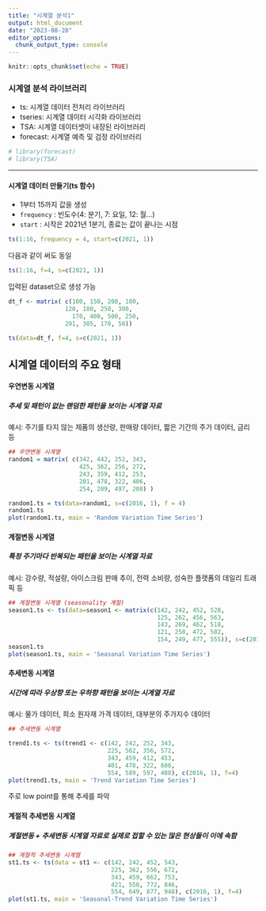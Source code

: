 ```yaml
---
title: "시계열 분석1"
output: html_document
date: "2023-08-28"
editor_options: 
  chunk_output_type: console
---
```


```r
knitr::opts_chunk$set(echo = TRUE)
```

### 시계열 분석 라이브러리

* ts: 시계열 데이터 전처리 라이브러리
* tseries: 시계열 데이터 시각화 라이브러리
* TSA: 시계열 데이터셋이 내장된 라이브러리
* forecast: 시계열 예측 및 검정 라이브러리

```r
# library(forecast)
# library(TSA)
```
---
#### 시계열 데이터 만들기(ts 함수)

+ 1부터 15까지 값을 생성
+ `frequency` : 빈도수(4: 분기, 7: 요일, 12: 월...)
+ `start` : 시작은 2021년 1분기, 종료는 값이 끝나는 시점

```r
ts(1:16, frequency = 4, start=c(2021, 1))
```

다음과 같이 써도 동일

```r
ts(1:16, f=4, s=c(2021, 1))
```

입력된 dataset으로 생성 가능
```r
dt_f <- matrix( c(100, 150, 200, 100,
                120, 180, 250, 300,
	              170, 400, 500, 250,
                201, 305, 170, 50))

ts(data=dt_f, f=4, s=c(2021, 1))
```
## 시계열 데이터의 주요 형태

#### 우연변동 시계열
##### 추세 및 패턴이 없는 랜덤한 패턴을 보이는 시계열 자료
예시: 주기를 타지 않는 제품의 생산량, 판매량 데이터, 짧은 기간의 주가 데이터, 금리 등
```r
## 우연변동 시계열
random1 = matrix( c(342, 442, 252, 343,
                    425, 362, 256, 272,
                    243, 359, 412, 253,
                    201, 478, 322, 406,
                    254, 289, 497, 208) )

random1.ts = ts(data=random1, s=c(2016, 1), f = 4)
random1.ts
plot(random1.ts, main = 'Random Variation Time Series')
```

#### 계절변동 시계열
##### 특정 주기마다 반복되는 패턴을 보이는 시계열 자료
예시: 강수량, 적설량, 아이스크림 판매 추이, 전력 소비량, 성숙한 플랫폼의 데일리 트래픽 등
```r
## 계절변동 시계열 (seasonality 계절)
season1.ts <- ts(data=season1 <- matrix(c(142, 242, 452, 528,
                                          125, 262, 456, 563,
                                          143, 269, 462, 518,
                                          121, 258, 472, 582,
                                          154, 249, 477, 555)), s=c(2016, 1), f=4)
season1.ts
plot(season1.ts, main = 'Seasonal Variation Time Series')
```

#### 추세변동 시계열
##### 시간에 따라 우상향 또는 우하향 패턴을 보이는 시계열 자료
예시: 물가 데이터, 희소 원자재 가격 데이터, 대부분의 주가지수 데이터
```r
## 추세변동 시계열

trend1.ts <- ts(trend1 <- c(142, 242, 252, 343,
                            225, 562, 356, 572,
                            343, 459, 412, 453,
                            401, 478, 322, 606,
                            554, 589, 597, 408), c(2016, 1), f=4)
plot(trend1.ts, main = 'Trend Variation Time Series')
```

주로 low point를 통해 추세를 파악  
  
#### 계절적 추세변동 시계열
##### 계절변동 + 추세변동 시계열 자료로 실제로 접할 수 있는 많은 현상들이 이에 속함
```r
## 계절적 추세변동 시계열
st1.ts <- ts(data = st1 <- c(142, 242, 452, 543,
                             225, 362, 556, 672,
                             343, 459, 662, 753,
                             421, 558, 772, 846,
                             554, 649, 877, 948), c(2016, 1), f=4)
plot(st1.ts, main = 'Seasonal-Trend Variation Time Series')
```

